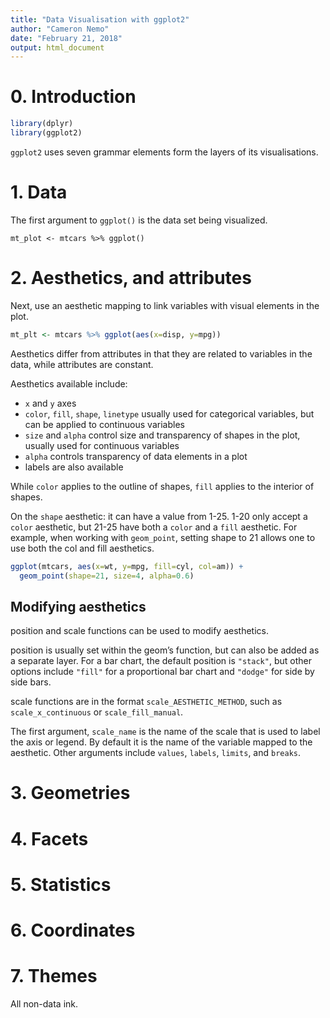 ```yaml
---
title: "Data Visualisation with ggplot2"
author: "Cameron Nemo"
date: "February 21, 2018"
output: html_document
---
```


# 0. Introduction

```r
library(dplyr)
library(ggplot2)
```

`ggplot2` uses seven grammar elements form the layers of its visualisations.

# 1. Data

The first argument to `ggplot()` is the data set being visualized.

```
mt_plot <- mtcars %>% ggplot()
```

# 2. Aesthetics, and attributes

Next, use an aesthetic mapping to link variables with visual elements in the plot.

```r
mt_plt <- mtcars %>% ggplot(aes(x=disp, y=mpg))
```

Aesthetics differ from attributes in that they are related to variables in the data, while attributes are constant.

Aesthetics available include:

* `x` and `y` axes
* `color`, `fill`, `shape`, `linetype` usually used for categorical variables, but can be applied to continuous variables
* `size` and `alpha` control size and transparency of shapes in the plot, usually used for continuous variables
* `alpha` controls transparency of data elements in a plot
* labels are also available

While `color` applies to the outline of shapes, `fill` applies to the interior of shapes.

On the `shape` aesthetic: it can have a value from 1-25. 1-20 only accept a `color` aesthetic, but 21-25 have both a `color` and a `fill` aesthetic. For example, when working with `geom_point`, setting shape to 21 allows one to use both the col and fill aesthetics.

```r
ggplot(mtcars, aes(x=wt, y=mpg, fill=cyl, col=am)) +
  geom_point(shape=21, size=4, alpha=0.6)
```

## Modifying aesthetics

position and scale functions can be used to modify aesthetics.

position is usually set within the geom's function, but can also be added as a separate layer. For a bar chart, the default position is `"stack"`, but other options include `"fill"` for a proportional bar chart and `"dodge"` for side by side bars.

scale functions are in the format `scale_AESTHETIC_METHOD`, such as `scale_x_continuous` or `scale_fill_manual`.

The first argument, `scale_name` is the name of the scale that is used to label the axis or legend. By default it is the name of the variable mapped to the aesthetic. Other arguments include `values`, `labels`, `limits`, and `breaks`.

# 3. Geometries

# 4. Facets

# 5. Statistics

# 6. Coordinates

# 7. Themes

All non-data ink.